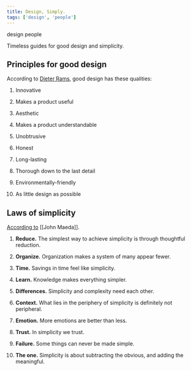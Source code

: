 ```yaml
---
title: Design, Simply.
tags: ['design', 'people']
---
```


<NoteTag color="beige">design</NoteTag>
<NoteTag color="beige">people</NoteTag>

Timeless guides for good design and simplicity.

## Principles for good design

According to [Dieter Rams](https://www.vitsoe.com/gb/about/good-design), good design has these qualities:

1. Innovative

2. Makes a product useful

3. Aesthetic

4. Makes a product understandable

5. Unobtrusive

6. Honest

7. Long-lasting

8. Thorough down to the last detail

9. Environmentally-friendly

10. As little design as possible

## Laws of simplicity

[According to](http://lawsofsimplicity.com) [[John Maeda]].

1. **Reduce.** The simplest way to achieve simplicity is through thoughtful reduction.

2. **Organize.** Organization makes a system of many appear fewer.

3. **Time.** Savings in time feel like simplicity.

4. **Learn.** Knowledge makes everything simpler.

5. **Differences.** Simplicity and complexity need each other.

6. **Context.** What lies in the periphery of simplicity is definitely not peripheral.

7. **Emotion.** More emotions are better than less.

8. **Trust.** In simplicity we trust.

9. **Failure.** Some things can never be made simple.

10. **The one.** Simplicity is about subtracting the obvious, and adding the meaningful.
